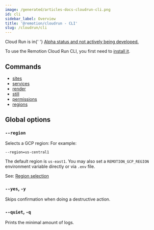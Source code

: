 ```yaml
---
image: /generated/articles-docs-cloudrun-cli.png
id: cli
sidebar_label: Overview
title: '@remotion/cloudrun - CLI'
slug: /cloudrun/cli
---
```


<ExperimentalBadge>
	<p>
		Cloud Run is in{' '}
		<a href="/docs/cloudrun/status">
			Alpha status and not actively being developed.
		</a>
	</p>
</ExperimentalBadge>

To use the Remotion Cloud Run CLI, you first need to [install it](/docs/cloudrun/setup).

## Commands

- [sites](/docs/cloudrun/cli/sites)
- [services](/docs/cloudrun/cli/services)
- [render](/docs/cloudrun/cli/render)
- [still](/docs/cloudrun/cli/still)
- [permissions](/docs/cloudrun/cli/permissions)
- [regions](/docs/cloudrun/cli/regions)

## Global options

### `--region`

Selects a GCP region: For example:

```
--region=us-central1
```

The default region is `us-east1`. You may also set a `REMOTION_GCP_REGION` environment variable directly or via `.env` file.

See: [Region selection](/docs/cloudrun/region-selection)

### `--yes`, `-y`

Skips confirmation when doing a destructive action.

### `--quiet`, `-q`

Prints the minimal amount of logs.
